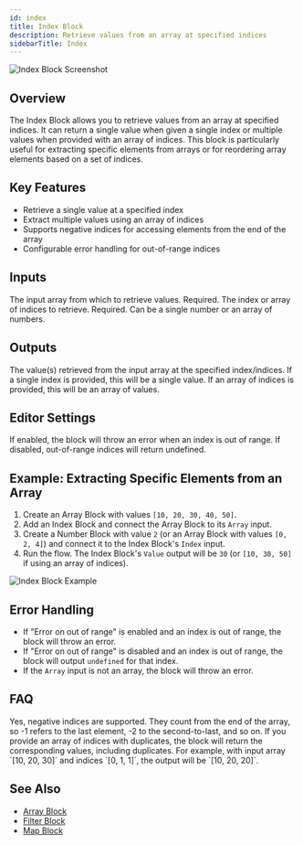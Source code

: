 ```yaml
---
id: index
title: Index Block
description: Retrieve values from an array at specified indices
sidebarTitle: Index
---
```


![Index Block Screenshot](./assets/index-block.png)

## Overview

The Index Block allows you to retrieve values from an array at specified indices. It can return a single value when given a single index or multiple values when provided with an array of indices. This block is particularly useful for extracting specific elements from arrays or for reordering array elements based on a set of indices.

## Key Features

- Retrieve a single value at a specified index
- Extract multiple values using an array of indices
- Supports negative indices for accessing elements from the end of the array
- Configurable error handling for out-of-range indices

## Inputs

<ParamField path="Array" type="any[]">
  The input array from which to retrieve values. Required.
</ParamField>

<ParamField path="Index" type="number | number[]">
  The index or array of indices to retrieve. Required. Can be a single number or an array of numbers.
</ParamField>

## Outputs

<ResponseField name="Value" type="any | any[]">
  The value(s) retrieved from the input array at the specified index/indices. If a single index is provided, this will be a single value. If an array of indices is provided, this will be an array of values.
</ResponseField>

## Editor Settings

<ParamField path="Error on out of range" type="boolean" default={true}>
  If enabled, the block will throw an error when an index is out of range. If disabled, out-of-range indices will return undefined.
</ParamField>

## Example: Extracting Specific Elements from an Array

1. Create an Array Block with values `[10, 20, 30, 40, 50]`.
2. Add an Index Block and connect the Array Block to its `Array` input.
3. Create a Number Block with value `2` (or an Array Block with values `[0, 2, 4]`) and connect it to the Index Block's `Index` input.
4. Run the flow. The Index Block's `Value` output will be `30` (or `[10, 30, 50]` if using an array of indices).

<Frame>
  <img src="./assets/index-block-example.png" alt="Index Block Example" />
</Frame>

## Error Handling

- If "Error on out of range" is enabled and an index is out of range, the block will throw an error.
- If "Error on out of range" is disabled and an index is out of range, the block will output `undefined` for that index.
- If the `Array` input is not an array, the block will throw an error.

## FAQ

<AccordionGroup>
  <Accordion title="Can I use negative indices?">
    Yes, negative indices are supported. They count from the end of the array, so -1 refers to the last element, -2 to the second-to-last, and so on.
  </Accordion>

  <Accordion title="What happens if I provide duplicate indices?">
    If you provide an array of indices with duplicates, the block will return the corresponding values, including duplicates. For example, with input array `[10, 20, 30]` and indices `[0, 1, 1]`, the output will be `[10, 20, 20]`.
  </Accordion>
</AccordionGroup>

## See Also

- [Array Block](/block-reference/data/array)
- [Filter Block](/block-reference/modifiers/filter)
- [Map Block](/block-reference/modifiers/map)
